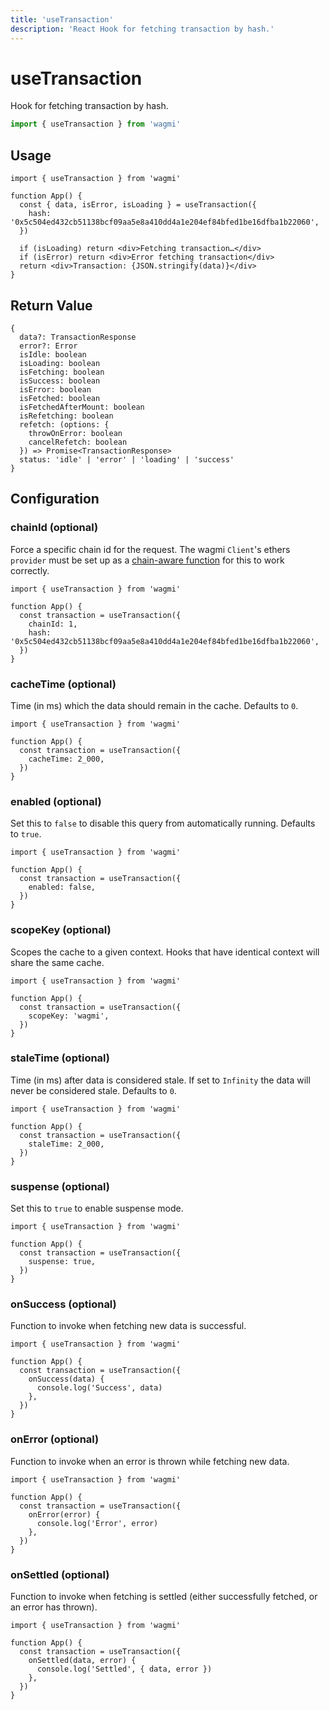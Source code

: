 ```yaml
---
title: 'useTransaction'
description: 'React Hook for fetching transaction by hash.'
---
```


# useTransaction

Hook for fetching transaction by hash.

```ts
import { useTransaction } from 'wagmi'
```

## Usage

```tsx
import { useTransaction } from 'wagmi'

function App() {
  const { data, isError, isLoading } = useTransaction({
    hash: '0x5c504ed432cb51138bcf09aa5e8a410dd4a1e204ef84bfed1be16dfba1b22060',
  })

  if (isLoading) return <div>Fetching transaction…</div>
  if (isError) return <div>Error fetching transaction</div>
  return <div>Transaction: {JSON.stringify(data)}</div>
}
```

## Return Value

```tsx
{
  data?: TransactionResponse
  error?: Error
  isIdle: boolean
  isLoading: boolean
  isFetching: boolean
  isSuccess: boolean
  isError: boolean
  isFetched: boolean
  isFetchedAfterMount: boolean
  isRefetching: boolean
  refetch: (options: {
    throwOnError: boolean
    cancelRefetch: boolean
  }) => Promise<TransactionResponse>
  status: 'idle' | 'error' | 'loading' | 'success'
}
```

## Configuration

### chainId (optional)

Force a specific chain id for the request. The wagmi `Client`'s ethers `provider` must be set up as a [chain-aware function](/docs/client#provider-optional) for this to work correctly.

```tsx {5}
import { useTransaction } from 'wagmi'

function App() {
  const transaction = useTransaction({
    chainId: 1,
    hash: '0x5c504ed432cb51138bcf09aa5e8a410dd4a1e204ef84bfed1be16dfba1b22060',
  })
}
```

### cacheTime (optional)

Time (in ms) which the data should remain in the cache. Defaults to `0`.

```tsx {5}
import { useTransaction } from 'wagmi'

function App() {
  const transaction = useTransaction({
    cacheTime: 2_000,
  })
}
```

### enabled (optional)

Set this to `false` to disable this query from automatically running. Defaults to `true`.

```tsx {5}
import { useTransaction } from 'wagmi'

function App() {
  const transaction = useTransaction({
    enabled: false,
  })
}
```

### scopeKey (optional)

Scopes the cache to a given context. Hooks that have identical context will share the same cache.

```tsx {5}
import { useTransaction } from 'wagmi'

function App() {
  const transaction = useTransaction({
    scopeKey: 'wagmi',
  })
}
```

### staleTime (optional)

Time (in ms) after data is considered stale. If set to `Infinity` the data will never be considered stale. Defaults to `0`.

```tsx {5}
import { useTransaction } from 'wagmi'

function App() {
  const transaction = useTransaction({
    staleTime: 2_000,
  })
}
```

### suspense (optional)

Set this to `true` to enable suspense mode.

```tsx {5}
import { useTransaction } from 'wagmi'

function App() {
  const transaction = useTransaction({
    suspense: true,
  })
}
```

### onSuccess (optional)

Function to invoke when fetching new data is successful.

```tsx {5-7}
import { useTransaction } from 'wagmi'

function App() {
  const transaction = useTransaction({
    onSuccess(data) {
      console.log('Success', data)
    },
  })
}
```

### onError (optional)

Function to invoke when an error is thrown while fetching new data.

```tsx {5-7}
import { useTransaction } from 'wagmi'

function App() {
  const transaction = useTransaction({
    onError(error) {
      console.log('Error', error)
    },
  })
}
```

### onSettled (optional)

Function to invoke when fetching is settled (either successfully fetched, or an error has thrown).

```tsx {5-7}
import { useTransaction } from 'wagmi'

function App() {
  const transaction = useTransaction({
    onSettled(data, error) {
      console.log('Settled', { data, error })
    },
  })
}
```
